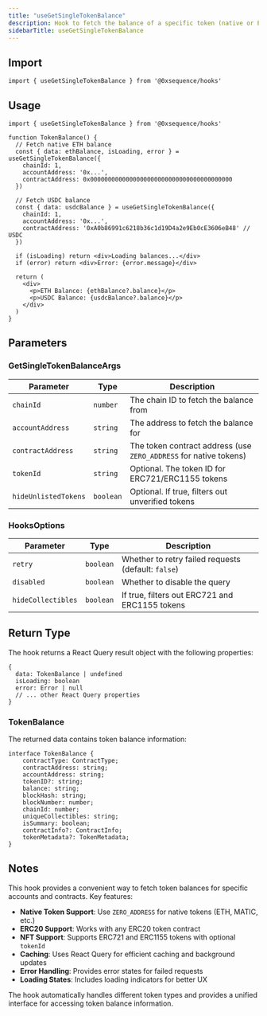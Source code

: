 ```yaml
---
title: "useGetSingleTokenBalance"
description: Hook to fetch the balance of a specific token (native or ERC20) for an account on a specific chain
sidebarTitle: useGetSingleTokenBalance
---
```


## Import

```tsx
import { useGetSingleTokenBalance } from '@0xsequence/hooks'
```

## Usage

```tsx
import { useGetSingleTokenBalance } from '@0xsequence/hooks'

function TokenBalance() {
  // Fetch native ETH balance
  const { data: ethBalance, isLoading, error } = useGetSingleTokenBalance({
    chainId: 1,
    accountAddress: '0x...',
    contractAddress: 0x0000000000000000000000000000000000000000
  })
  
  // Fetch USDC balance
  const { data: usdcBalance } = useGetSingleTokenBalance({
    chainId: 1,
    accountAddress: '0x...',
    contractAddress: '0xA0b86991c6218b36c1d19D4a2e9Eb0cE3606eB48' // USDC
  })
  
  if (isLoading) return <div>Loading balances...</div>
  if (error) return <div>Error: {error.message}</div>
  
  return (
    <div>
      <p>ETH Balance: {ethBalance?.balance}</p>
      <p>USDC Balance: {usdcBalance?.balance}</p>
    </div>
  )
}
```

## Parameters

### GetSingleTokenBalanceArgs

| Parameter | Type | Description |
| --------- | ---- | ----------- |
| `chainId` | `number` | The chain ID to fetch the balance from |
| `accountAddress` | `string` | The address to fetch the balance for |
| `contractAddress` | `string` | The token contract address (use `ZERO_ADDRESS` for native tokens) |
| `tokenId` | `string` | Optional. The token ID for ERC721/ERC1155 tokens |
| `hideUnlistedTokens` | `boolean` | Optional. If true, filters out unverified tokens |

### HooksOptions

| Parameter | Type | Description |
| --------- | ---- | ----------- |
| `retry` | `boolean` | Whether to retry failed requests (default: `false`) |
| `disabled` | `boolean` | Whether to disable the query |
| `hideCollectibles` | `boolean` | If true, filters out ERC721 and ERC1155 tokens |

## Return Type

The hook returns a React Query result object with the following properties:

```tsx
{
  data: TokenBalance | undefined
  isLoading: boolean
  error: Error | null
  // ... other React Query properties
}
```

### TokenBalance

The returned data contains token balance information:

```tsx
interface TokenBalance {
    contractType: ContractType;
    contractAddress: string;
    accountAddress: string;
    tokenID?: string;
    balance: string;
    blockHash: string;
    blockNumber: number;
    chainId: number;
    uniqueCollectibles: string;
    isSummary: boolean;
    contractInfo?: ContractInfo;
    tokenMetadata?: TokenMetadata;
}
```

## Notes

This hook provides a convenient way to fetch token balances for specific accounts and contracts. Key features:

- **Native Token Support**: Use `ZERO_ADDRESS` for native tokens (ETH, MATIC, etc.)
- **ERC20 Support**: Works with any ERC20 token contract
- **NFT Support**: Supports ERC721 and ERC1155 tokens with optional `tokenId`
- **Caching**: Uses React Query for efficient caching and background updates
- **Error Handling**: Provides error states for failed requests
- **Loading States**: Includes loading indicators for better UX

The hook automatically handles different token types and provides a unified interface for accessing token balance information.
